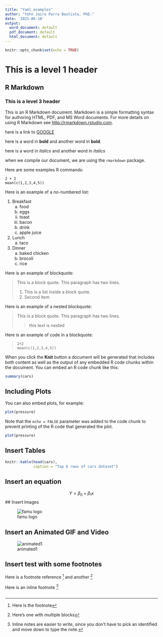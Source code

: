```yaml
---
title: "Yaml_examples"
author: "Yohn Jairo Parra Bautista, PhD."
date: '2025-06-18'
output:
  word_document: default
  pdf_document: default
  html_document: default
---
```


```r
knitr::opts_chunk$set(echo = TRUE)
```

# This is a level 1 header

## R Markdown

### This is a level 3 header

This is an R Markdown document. Markdown is a simple formatting syntax for authoring HTML, PDF, and MS Word documents. For more details on using R Markdown see <http://rmarkdown.rstudio.com>.

here is a link to [GOOGLE](http://google.com)

here is a word in **bold** and another word in __bold__.

here is a word in *italics* and another word in _italics_

when we compile our document, we are using the `rmarkdown` package.

Here are some examples R commands:

```
2 + 2
mean(c(1,2,3,4,5))
```

Here is an example of a no-numbered list:

  1. Breakfast
      a. food
        i. eggs
        ii. toast
        iii. bacon
      b. drink
        i. apple juice
        
  2. Lunch
      a. taco
      
  3. Dinner
      a. baked chicken
      b. brocoli
      c. rice
      
Here is an example of blockquote:

> This is a block quote. This
> paragraph has two lines.
>
> 1. This is a list inside a block quote.
> 2. Second item

Here is an example of a nested blockquote:

> This is a block quote. This
> paragraph has two lines.
>
> > this text is nested

Here is an example of code in a blockquote:

>     2+2
>     mean(c(1,2,3,4,5))



When you click the **Knit** button a document will be generated that includes both content as well as the output of any embedded R code chunks within the document. You can embed an R code chunk like this:

```r
summary(cars)
```

## Including Plots

You can also embed plots, for example:

```r
plot(pressure)
```

Note that the `echo = FALSE` parameter was added to the code chunk to prevent printing of the R code that generated the plot.



```r
plot(pressure)
```


## Insert Tables

```r
knitr::kable(head(cars), 
             caption = "Top 6 rows of cars dataset")
```

## Insert an equation

$$
Y = \beta_0 + \beta_1 x
$$
## Insert Images

![famu logo](https://dxbhsrqyrr690.cloudfront.net/sidearm.nextgen.sites/famuathletics.com/images/2023/10/6/A_M_LOGO.png)

## Insert an Animated GIF and Video

![animated1](animated1.gif)

## Insert test with some footnotes

Here is a footnote reference [^1] and another [^longnote]

Here is an inline footnote ^[Inline notes are easier to write, since you don't have to pick an identified and move down to type the note.]

[^1]: Here is the footnote
[^longnote]: Here's one with multiple blocks




```r

```

